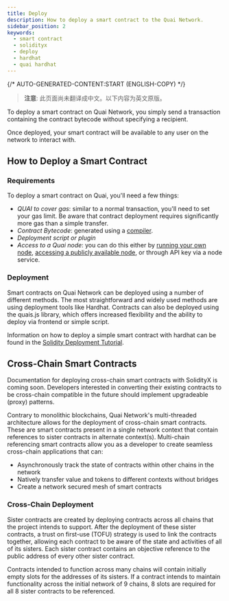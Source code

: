 ```yaml
---
title: Deploy
description: How to deploy a smart contract to the Quai Network.
sidebar_position: 2
keywords:
  - smart contract
  - solidityx
  - deploy
  - hardhat
  - quai hardhat
---
```


{/* AUTO-GENERATED-CONTENT:START (ENGLISH-COPY) */}

> **注意**: 此页面尚未翻译成中文。以下内容为英文原版。

To deploy a smart contract on Quai Network, you simply send a transaction containing the contract bytecode without specifying a recipient.

Once deployed, your smart contract will be available to any user on the network to interact with.

## How to Deploy a Smart Contract

### Requirements

To deploy a smart contract on Quai, you'll need a few things:

- _QUAI to cover gas_: similar to a normal transaction, you'll need to set your gas limit. Be aware that contract deployment requires significantly more gas than a simple transfer.
- _Contract Bytecode_: generated using a [compiler](https://www.alchemy.com/overviews/solidity-compiler).
- _Deployment script or plugin_
- _Access to a Quai node_: you can do this either by [running your own node](/cn/guides/client/node), [accessing a publicly available node](/cn/build/networks), or through API key via a node service.

### Deployment

Smart contracts on Quai Network can be deployed using a number of different methods. The most straightforward and widely used methods are using deployment tools like Hardhat. Contracts can also be deployed using the quais.js library, which offers increased flexibility and the ability to deploy via frontend or simple script.

Information on how to deploy a simple smart contract with hardhat can be found in the [Solidity Deployment Tutorial](/cn/guides/development/solidity).

## Cross-Chain Smart Contracts

<Warning>
  Documentation for deploying cross-chain smart contracts with SolidityX is
  coming soon. Developers interested in converting their existing contracts to
  be cross-chain compatible in the future should implement upgradeable (proxy)
  patterns.
</Warning>

Contrary to monolithic blockchains, Quai Network's multi-threaded architecture allows for the deployment of cross-chain smart contracts. These are smart contracts present in a single network context that contain references to sister contracts in alternate context(s). Multi-chain referencing smart contracts allow you as a developer to create seamless cross-chain applications that can:

- Asynchronously track the state of contracts within other chains in the network
- Natively transfer value and tokens to different contexts without bridges
- Create a network secured mesh of smart contracts

### Cross-Chain Deployment

Sister contracts are created by deploying contracts across all chains that the project intends to support. After the deployment of these sister contracts, a trust on first-use (TOFU) strategy is used to link the contracts together, allowing each contract to be aware of the state and activities of all of its sisters. Each sister contract contains an objective reference to the public address of every other sister contract.

Contracts intended to function across many chains will contain initially empty slots for the addresses of its sisters. If a contract intends to maintain functionality across the initial network of 9 chains, 8 slots are required for all 8 sister contracts to be referenced.
